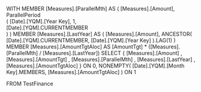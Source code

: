 WITH 
MEMBER [Measures].[ParallelMth]
AS
	(	[Measures].[Amount],
		ParallelPeriod                               
		      (	[Date].[YQM].[Year Key], 
				1,  
				[Date].[YQM].CURRENTMEMBER   
		      ) 
	)
MEMBER [Measures].[LastYear]
AS
	(	[Measures].[Amount],
		ANCESTOR(	[Date].[YQM].CURRENTMEMBER,
					[Date].[YQM].[Year Key]
					).LAG(1)
	)	
MEMBER [Measures].[AmountTgtAloc]
AS
	[AmountTgt] * ([Measures].[ParallelMth] / [Measures].[LastYear])
SELECT 
	{	[Measures].[Amount]
	,	[Measures].[AmountTgt]
	,	[Measures].[ParallelMth]
	,	[Measures].[LastYear]
	,	[Measures].[AmountTgtAloc]
		}	ON 0,
	NONEMPTY(	[Date].[YQM].[Month Key].MEMBERS,
				[Measures].[AmountTgtAloc]
				)	ON 1

FROM TestFinance